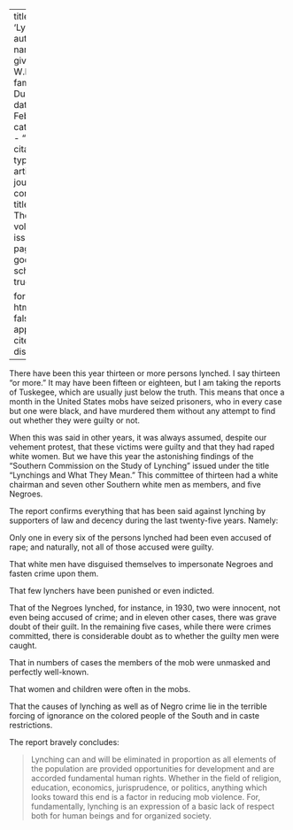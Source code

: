 
---
title: 'Lynchings'
author:
  - name:
      given: W.E.B.
      family: Du Bois
date: Feb. 1932
categories: 
  - ""
citation: 
  type: article-journal
  container-title: The Crisis
  volume: 39
  issue: 2
  page: 58
google-scholar: true

format:
  html:
    toc: false
    appendix-cite-as: display
---


There have been this year thirteen or more persons lynched. I say thirteen "or more." It may have been fifteen or eighteen, but I am taking the reports of Tuskegee, which are usually just below the truth. This means that once a month in the United States mobs have seized prisoners, who in every case but one were black, and have murdered them without any attempt to find out whether they were guilty or not.

When this was said in other years, it was always assumed, despite our vehement protest, that these victims were guilty and that they had raped white women. But we have this year the astonishing findings of the "Southern Commission on the Study of Lynching" issued under the title "Lynchings and What They Mean." This committee of thirteen had a white chairman and seven other Southern white men as members, and five Negroes.

The report confirms everything that has been said against lynching by supporters of law and decency during the last twenty-five years. Namely:

Only one in every six of the persons lynched had been even accused of rape; and naturally, not all of those accused were guilty.

That white men have disguised themselves to impersonate Negroes and fasten crime upon them.

That few lynchers have been punished or even indicted.

That of the Negroes lynched, for instance, in 1930, two were innocent, not even being accused of crime; and in eleven other cases, there was grave doubt of their guilt. In the remaining five cases, while there were crimes committed, there is considerable doubt as to whether the guilty men were caught.

That in numbers of cases the members of the mob were unmasked and perfectly well-known.

That women and children were often in the mobs.

That the causes of lynching as well as of Negro crime lie in the terrible forcing of ignorance on the colored people of the South and in caste restrictions.  

The report bravely concludes:

> Lynching can and will be eliminated in proportion as all elements of the population are provided opportunities for development and are accorded fundamental human rights. Whether in the field of religion, education, economics, jurisprudence, or politics, anything which looks toward this end is a factor in reducing mob violence. For, fundamentally, lynching is an expression of a basic lack of respect both for human beings and for organized society.

